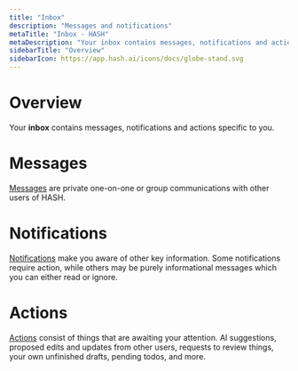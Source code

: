 ```yaml
---
title: "Inbox"
description: "Messages and notifications"
metaTitle: "Inbox - HASH"
metaDescription: "Your inbox contains messages, notifications and actions relevant to you - both from other people, as well as from HASH, and any individual applications connected to your account."
sidebarTitle: "Overview"
sidebarIcon: https://app.hash.ai/icons/docs/globe-stand.svg
---
```


# Overview

Your **inbox** contains messages, notifications and actions specific to you.

# Messages

[Messages](/guide/inbox/messages) are private one-on-one or group communications with other users of HASH.

# Notifications

[Notifications](/guide/inbox/notifications) make you aware of other key information. Some notifications require action, while others may be purely informational messages which you can either read or ignore.

# Actions

[Actions](/guide/inbox/actions) consist of things that are awaiting your attention. AI suggestions, proposed edits and updates from other users, requests to review things, your own unfinished drafts, pending todos, and more.